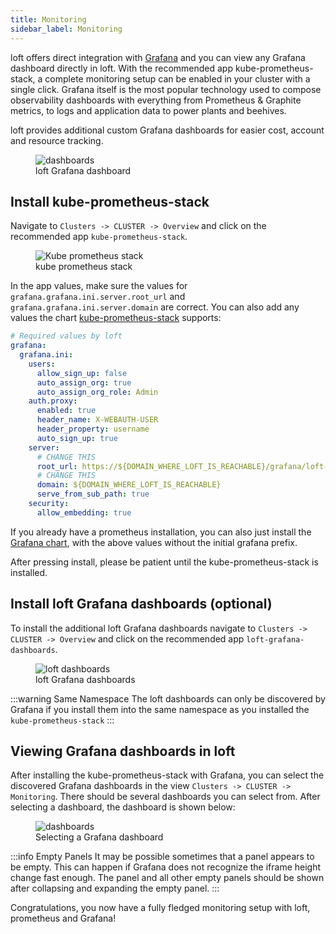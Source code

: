 ```yaml
---
title: Monitoring
sidebar_label: Monitoring
---
```


loft offers direct integration with [Grafana](https://grafana.com/) and you can view any Grafana dashboard directly in loft. With the recommended app kube-prometheus-stack, a complete monitoring setup can be enabled in your cluster with a single click.
Grafana itself is the most popular technology used to compose observability dashboards with everything from Prometheus & Graphite metrics, to logs and application data to power plants and beehives.

loft provides additional custom Grafana dashboards for easier cost, account and resource tracking.

<figure class="frame">
  <img src="/docs/media/ui/clusters/monitoring-loft-dashboards-view.png" alt="dashboards" />
  <figcaption>loft Grafana dashboard</figcaption>
</figure>

## Install kube-prometheus-stack

Navigate to `Clusters -> CLUSTER -> Overview` and click on the recommended app `kube-prometheus-stack`.

<figure class="frame">
  <img src="/docs/media/ui/clusters/monitoring-kube-prometheus-stack.png" alt="Kube prometheus stack" />
  <figcaption>kube prometheus stack</figcaption>
</figure>

In the app values, make sure the values for `grafana.grafana.ini.server.root_url` and `grafana.grafana.ini.server.domain` are correct. You can also add any values the chart [kube-prometheus-stack](https://github.com/prometheus-community/helm-charts/tree/main/charts/kube-prometheus-stack) supports:

```yaml
# Required values by loft
grafana:
  grafana.ini:
    users:
      allow_sign_up: false
      auto_assign_org: true
      auto_assign_org_role: Admin
    auth.proxy:
      enabled: true
      header_name: X-WEBAUTH-USER
      header_property: username
      auto_sign_up: true
    server:
      # CHANGE THIS
      root_url: https://${DOMAIN_WHERE_LOFT_IS_REACHABLE}/grafana/loft-cluster/
      # CHANGE THIS
      domain: ${DOMAIN_WHERE_LOFT_IS_REACHABLE}
      serve_from_sub_path: true
    security:
      allow_embedding: true
```

If you already have a prometheus installation, you can also just install the [Grafana chart](https://github.com/grafana/helm-charts/tree/main/charts/grafana), with the above values without the initial grafana prefix.

After pressing install, please be patient until the kube-prometheus-stack is installed.

## Install loft Grafana dashboards (optional)

To install the additional loft Grafana dashboards navigate to `Clusters -> CLUSTER -> Overview` and click on the recommended app `loft-grafana-dashboards`.

<figure class="frame">
  <img src="/docs/media/ui/clusters/monitoring-loft-dashboards.png" alt="loft dashboards" />
  <figcaption>loft Grafana dashboards</figcaption>
</figure>

:::warning Same Namespace
The loft dashboards can only be discovered by Grafana if you install them into the same namespace as you installed the `kube-prometheus-stack`
:::

## Viewing Grafana dashboards in loft

After installing the kube-prometheus-stack with Grafana, you can select the discovered Grafana dashboards in the view `Clusters -> CLUSTER -> Monitoring`. There should be several dashboards you can select from. After selecting a dashboard, the dashboard is shown below:

<figure class="frame">
  <img src="/docs/media/ui/clusters/monitoring-dashboards.png" alt="dashboards" />
  <figcaption>Selecting a Grafana dashboard</figcaption>
</figure>

:::info Empty Panels
It may be possible sometimes that a panel appears to be empty. This can happen if Grafana does not recognize the iframe height change fast enough. The panel and all other empty panels should be shown after collapsing and expanding the empty panel.
:::

Congratulations, you now have a fully fledged monitoring setup with loft, prometheus and Grafana!